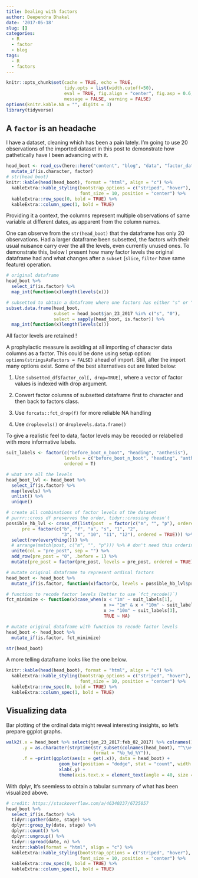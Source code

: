 ```yaml
---
title: Dealing with factors
author: Deependra Dhakal
date: '2017-05-18'
slug: []
categories:
  - R
  - factor
  - blog
tags:
  - R
  - factors
---
```


```r
knitr::opts_chunk$set(cache = TRUE, echo = TRUE, 
                      tidy.opts = list(width.cutoff=50), 
                      eval = TRUE, fig.align = "center", fig.asp = 0.6, 
                      message = FALSE, warning = FALSE)
options(knitr.kable.NA = "", digits = 3)
library(tidyverse)
```

## A `factor` is an headache

I have a dataset, cleaning which has been a pain lately. I'm going to use 20 observations of the imported dataset in this post to demonstrate how pathetically have I been advancing with it. 

```r
head_boot <- read_csv(here::here("content", "blog", "data", "factor_data.csv"), na = "") %>% 
  mutate_if(is.character, factor)
# str(head_boot)
knitr::kable(head(head_boot), format = "html", align = "c") %>% 
  kableExtra::kable_styling(bootstrap_options = c("striped", "hover"), 
                            font_size = 10, position = "center") %>% 
  kableExtra::row_spec(0, bold = TRUE) %>% 
  kableExtra::column_spec(1, bold = TRUE)
```

Providing it a context, the columns represent multiple observations of same variable at different dates, as apparent from the column names.

One can observe from the `str(head_boot)` that the dataframe has only 20 observations. Had a larger dataframe been subsetted, the factors with their usual nuisance carry over the all the levels, even currently unused ones. To demonstrate this, below I present how many factor levels the original dataframe had and what changes after a `subset` (`slice`, `filter` have same feature) operation.


```r
# original dataframe
head_boot %>% 
  select_if(is.factor) %>% 
  map_int(function(x)length(levels(x)))

# subsetted to obtain a dataframe where one factors has either "s" or "0" levels only
subset.data.frame(head_boot, 
                  subset = head_boot$jan_23_2017 %in% c("s", "0"), 
                  select = sapply(head_boot, is.factor)) %>% 
  map_int(function(x)length(levels(x)))

```


All factor levels are retained ! 

A prophylactic measure is avoiding at all importing of character data columns as a factor. This could be done using setup option: `options(stringsAsFactors = FALSE)` ahead of import. Still, after the import many options exist. Some of the best alternatives out are listed below:

1. Use `subsetted_df$factor_col[, drop=TRUE]`, where a vector of factor values is indexed with drop argument.

2. Convert factor columns of subsetted dataframe first to character and then back to factors class.

3. Use `forcats::fct_drop(f)` for more reliable NA handling

4. Use `droplevels()` or `droplevels.data.frame()`


To give a realistic feel to data, factor levels may be recoded or relabelled with more informative labels.

```r
suit_labels <- factor(c("before_boot_n_boot", "heading", "anthesis"), 
                      levels = c("before_boot_n_boot", "heading", "anthesis"), 
                      ordered = T)

# what are all the levels
head_boot_lvl <- head_boot %>% 
  select_if(is.factor) %>% 
  map(levels) %>% 
  unlist() %>% 
  unique()

# create all combinations of factor levels of the dataset
# purrr::cross_df preserves the order, tidyr::crossing doesn't
possible_hb_lvl <- cross_df(list(post  = factor(c("m", "", "p"), ordered = TRUE), 
      pre = factor(c("b", "f", "a", "s", "1", "2", 
                     "3", "4", "10", "11", "12"), ordered = TRUE))) %>% 
  select(rev(everything())) %>% 
  # arrange(match(post, c("m", "", "p"))) %>% # don't need this ordering 
  unite(col = "pre_post", sep = "") %>% 
  add_row(pre_post = "0", .before = 1) %>% 
  mutate(pre_post = factor(pre_post, levels = pre_post, ordered = TRUE))

# mutate original dataframe to represent ordinal factors
head_boot <- head_boot %>% 
  mutate_if(is.factor, function(x)factor(x, levels = possible_hb_lvl$pre_post, labels = possible_hb_lvl$pre_post, ordered = TRUE))

# function to recode factor levels (better to use `fct_recode()`)
fct_minimize <- function(x)case_when(x < "1m" ~ suit_labels[1], 
                                     x >= "1m" & x < "10m" ~ suit_labels[2], 
                                     x >= "10m" ~ suit_labels[3], 
                                     TRUE ~ NA)

# mutate original dataframe with function to recode factor levels
head_boot <- head_boot %>% 
  mutate_if(is.factor, fct_minimize)

str(head_boot)
```

A more telling dataframe looks like the one below.

```r
knitr::kable(head(head_boot), format = "html", align = "c") %>% 
  kableExtra::kable_styling(bootstrap_options = c("striped", "hover"), 
                            font_size = 10, position = "center") %>% 
  kableExtra::row_spec(0, bold = TRUE) %>% 
  kableExtra::column_spec(1, bold = TRUE)
```


## Visualizing data

Bar plotting of the ordinal data might reveal interesting insights, so let's prepare ggplot graphs.

```r
walk2(.x = head_boot %>% select(jan_23_2017:feb_02_2017) %>% colnames(),
      .y = as.character(strptime(str_subset(colnames(head_boot), "^\\w{3}_\\d{2}"), 
                                 format = "%b_%d_%Y")),
      .f = ~print(ggplot(aes(x = get(.x)), data = head_boot) +
                    geom_bar(position = "dodge", stat = "count", width = .5) +
                    xlab(.y) +
                    theme(axis.text.x = element_text(angle = 40, size = 9, vjust = 0.6))))
```

With dplyr, It's seemless to obtain a tabular summary of what has been visualized above.

```r
# credit: https://stackoverflow.com/a/46340237/6725057
head_boot %>% 
  select_if(is.factor) %>% 
  tidyr::gather(date, stage) %>% 
  dplyr::group_by(date, stage) %>% 
  dplyr::count() %>% 
  dplyr::ungroup() %>% 
  tidyr::spread(date, n) %>% 
  knitr::kable(format = "html", align = "c") %>% 
  kableExtra::kable_styling(bootstrap_options = c("striped", "hover"), 
                            font_size = 10, position = "center") %>% 
  kableExtra::row_spec(0, bold = TRUE) %>% 
  kableExtra::column_spec(1, bold = TRUE)
```

